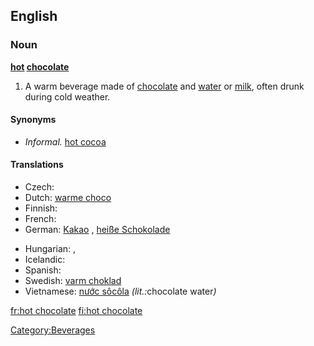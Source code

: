 ==English==

===Noun===
'''[[hot]] [[chocolate]]'''

# A warm beverage made of [[chocolate]] and [[water]] or [[milk]], often drunk during cold weather.

====Synonyms====
*''Informal.'' [[hot cocoa]]

====Translations====
{{trans-top|beverage}}
* Czech: {{t-|cs|horká čokoláda|f}}
* Dutch: [[warme choco]]
* Finnish: {{t+|fi|kaakao}}
* French: {{t+|fr|chocolat chaud|m}}
* German: [[Kakao]] {{m}}, [[heiße Schokolade]] {{f}}
{{trans-mid}}
* Hungarian: {{t-|hu|forró csokoládé}}, {{t+|hu|kakaó}}
* Icelandic: {{t|is|heitt kakó}}
* Spanish: {{t+|es|chocolate}}
* Swedish: [[varm choklad]]
* Vietnamese: [[nước sôcôla]] ''(lit.: ''chocolate water'')''
{{trans-bottom}}

[[Category:Beverages]]

[[fr:hot chocolate]]
[[fi:hot chocolate]]